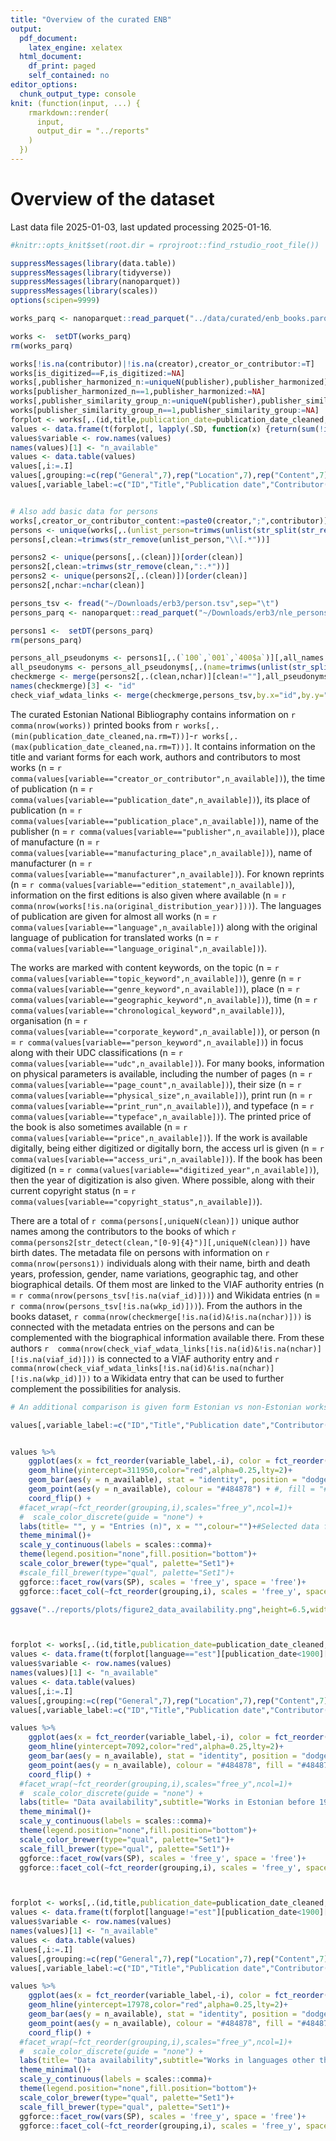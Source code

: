 ```yaml
---
title: "Overview of the curated ENB"
output:
  pdf_document:
    latex_engine: xelatex
  html_document:
    df_print: paged
    self_contained: no
editor_options:
  chunk_output_type: console
knit: (function(input, ...) {
    rmarkdown::render(
      input,
      output_dir = "../reports"
    )
  })
---
```


# Overview of the dataset

Last data file 2025-01-03, last updated processing 2025-01-16.

```r
#knitr::opts_knit$set(root.dir = rprojroot::find_rstudio_root_file())
```



```r
suppressMessages(library(data.table))
suppressMessages(library(tidyverse))
suppressMessages(library(nanoparquet))
suppressMessages(library(scales))
options(scipen=9999)

works_parq <- nanoparquet::read_parquet("../data/curated/enb_books.parquet")

works <-  setDT(works_parq)
rm(works_parq)

works[!is.na(contributor)|!is.na(creator),creator_or_contributor:=T]
works[is_digitized==F,is_digitized:=NA]
works[,publisher_harmonized_n:=uniqueN(publisher),publisher_harmonized]
works[publisher_harmonized_n==1,publisher_harmonized:=NA]
works[,publisher_similarity_group_n:=uniqueN(publisher),publisher_similarity_group]
works[publisher_similarity_group_n==1,publisher_similarity_group:=NA]
forplot <- works[,.(id,title,publication_date=publication_date_cleaned,creator_or_contributor,language,language_original,edition_statement,publication_place,publication_place_geotagged=publication_place_latitude,publisher,publisher_harmonized,publisher_similarity_group,manufacturing_place,manufacturer,udc,topic_keyword,genre_keyword,geographic_keyword,corporate_keyword,person_keyword,chronological_keyword,page_count,physical_size,typeface,print_run,price,access_uri,is_digitized,digitized_year,copyright_status)]
values <- data.frame(t(forplot[, lapply(.SD, function(x) {return(sum(!is.na(x)))}) ,]))
values$variable <- row.names(values)
names(values)[1] <- "n_available"
values <- data.table(values)
values[,i:=.I]
values[,grouping:=c(rep("General",7),rep("Location",7),rep("Content",7),rep("Physical",5),rep("Access",4))]
values[,variable_label:=c("ID","Title","Publication date","Contributor(s)","Language","Original language","Edition","Place of publication","Place of publication (coordinates)", "Publisher name", "Publisher name (harmonized)", "Publisher name (grouped)", "Place of manufacture", "Manufacturer", "UDC", "Topic keyword", "Genre keyword", "Geographic keyword", "Corporate keyword", "Person keyword", "Chronological keyword", "Page count", "Physical size", "Typeface", "Print run", "Price", "Access link", "Digitized", "Digitization year", "Copyright status")]


# Also add basic data for persons
works[,creator_or_contributor_content:=paste0(creator,";",contributor)]
persons <- unique(works[,.(unlist_person=trimws(unlist(str_split(str_remove_all(creator_or_contributor_content,"NA"),";"))))])
persons[,clean:=trimws(str_remove(unlist_person,"\\[.*"))]

persons2 <- unique(persons[,.(clean)])[order(clean)]
persons2[,clean:=trimws(str_remove(clean,":.*"))]
persons2 <- unique(persons2[,.(clean)])[order(clean)]
persons2[,nchar:=nchar(clean)]

persons_tsv <- fread("~/Downloads/erb3/person.tsv",sep="\t")
persons_parq <- nanoparquet::read_parquet("~/Downloads/erb3/nle_persons.parquet")

persons1 <-  setDT(persons_parq)
rm(persons_parq)

persons_all_pseudonyms <- persons1[,.(`100`,`001`,`400$a`)][,all_names:=paste0(`100`,";",`400$a`)]
all_pseudonyms <- persons_all_pseudonyms[,.(name=trimws(unlist(str_split(all_names,";")))),.(`001`)]
checkmerge <- merge(persons2[,.(clean,nchar)][clean!=""],all_pseudonyms,by.x="clean",by.y="name",all.x=T,all.y=T)[clean!=""]
names(checkmerge)[3] <- "id"
check_viaf_wdata_links <- merge(checkmerge,persons_tsv,by.x="id",by.y="rara_id")


```

The curated Estonian National Bibliography contains information on `r comma(nrow(works))` printed books from `r works[,.(min(publication_date_cleaned,na.rm=T))]`-`r works[,.(max(publication_date_cleaned,na.rm=T))]`. It contains information on the title and variant forms for each work, authors and contributors to most works (n = `r comma(values[variable=="creator_or_contributor",n_available])`), the time of publication (n = `r comma(values[variable=="publication_date",n_available])`), its place of publication (n = `r comma(values[variable=="publication_place",n_available])`), name of the publisher (n = `r comma(values[variable=="publisher",n_available])`), place of manufacture (n = `r comma(values[variable=="manufacturing_place",n_available])`), name of manufacturer (n = `r comma(values[variable=="manufacturer",n_available])`). For known reprints (n = `r comma(values[variable=="edition_statement",n_available])`), information on the first editions is also given where available (n = `r comma(nrow(works[!is.na(original_distribution_year)]))`). The languages of publication are given for almost all works (n = `r comma(values[variable=="language",n_available])`) along with the original language of publication for translated works (n = `r comma(values[variable=="language_original",n_available])`).

The works are marked with content keywords, on the topic (n = `r comma(values[variable=="topic_keyword",n_available])`), genre (n = `r comma(values[variable=="genre_keyword",n_available])`), place (n = `r comma(values[variable=="geographic_keyword",n_available])`), time (n = `r comma(values[variable=="chronological_keyword",n_available])`), organisation (n = `r comma(values[variable=="corporate_keyword",n_available])`), or person (n = `r comma(values[variable=="person_keyword",n_available])`) in focus along with their UDC classifications (n = `r comma(values[variable=="udc",n_available])`). For many books, information on physical parameters is available, including the number of pages (n = `r comma(values[variable=="page_count",n_available])`), their size (n = `r comma(values[variable=="physical_size",n_available])`), print run (n = `r comma(values[variable=="print_run",n_available])`), and typeface (n = `r comma(values[variable=="typeface",n_available])`). The printed price of the book is also sometimes available (n = `r comma(values[variable=="price",n_available])`). If the work is available digitally, being either digitized or digitally born, the access url is given (n = `r comma(values[variable=="access_uri",n_available])`). 
If the book has been digitized (n = `r comma(values[variable=="digitized_year",n_available])`), then the year of digitization is also given. Where possible, along with their current copyright status (n = `r comma(values[variable=="copyright_status",n_available])`).  


There are a total of `r comma(persons[,uniqueN(clean)])` unique author names among the contributors to the books of which `r comma(persons2[str_detect(clean,"[0-9]{4}")][,uniqueN(clean)])` have birth dates. The metadata file on persons with information on `r comma(nrow(persons1))` individuals along with their name, birth and death years, profession, gender, name variations, geographic tag, and other biographical details. Of them most are linked to the VIAF authority entries (n = `r comma(nrow(persons_tsv[!is.na(viaf_id)]))`) and Wikidata entries (n = `r comma(nrow(persons_tsv[!is.na(wkp_id)]))`). From the authors in the books dataset, `r comma(nrow(checkmerge[!is.na(id)&!is.na(nchar)]))` is connected with the metadata entries on the persons and can be complemented with the biographical information available there. From these authors `r  comma(nrow(check_viaf_wdata_links[!is.na(id)&!is.na(nchar)][!is.na(viaf_id)]))` is connected to a VIAF authority entry and `r comma(nrow(check_viaf_wdata_links[!is.na(id)&!is.na(nchar)][!is.na(wkp_id)]))` to a Wikidata entry that can be used to further complement the possibilities for analysis.


```r

# An additional comparison is given form Estonian vs non-Estonian works before 1900 as it is explained in the article as an example of varying data quality.

values[,variable_label:=c("ID","Title","Publication date","Contributor(s)","Language","Original language","Edition","Place of publication","Place of publication (coordinates)", "Publisher name", "Publisher name (harmonized)", "Publisher name (grouped)", "Place of manufacture", "Manufacturer", "UDC", "Topic keyword", "Genre keyword", "Geographic keyword", "Corporate keyword", "Person keyword", "Chronological keyword", "Page count", "Physical size", "Typeface", "Print run", "Price", "Access link", "Digitized", "Digitization year", "Copyright status")]


values %>% 
    ggplot(aes(x = fct_reorder(variable_label,-i), color = fct_reorder(grouping,i), fill = fct_reorder(grouping,i))) + #stats::reorder(variable, n_available)
    geom_hline(yintercept=311950,color="red",alpha=0.25,lty=2)+
    geom_bar(aes(y = n_available), stat = "identity", position = "dodge", width = 0.05,alpha=1)+#, colour = "#484878", fill = "#484878") +
    geom_point(aes(y = n_available), colour = "#484878") + #, fill = "#484878"
    coord_flip() + 
  #facet_wrap(~fct_reorder(grouping,i),scales="free_y",ncol=1)+
  #  scale_color_discrete(guide = "none") + 
  labs(title= "", y = "Entries (n)", x = "",colour="")+#Selected data fields in the curated dataset , fill=""
  theme_minimal()+
  scale_y_continuous(labels = scales::comma)+
  theme(legend.position="none",fill.position="bottom")+
  scale_color_brewer(type="qual", palette="Set1")+
  #scale_fill_brewer(type="qual", palette="Set1")+ 
  ggforce::facet_row(vars(SP), scales = 'free_y', space = 'free')+ 
  ggforce::facet_col(~fct_reorder(grouping,i), scales = 'free_y', space = 'free')

ggsave("../reports/plots/figure2_data_availability.png",height=6.5,width=6.5,bg="white")



forplot <- works[,.(id,title,publication_date=publication_date_cleaned,creator_or_contributor,language,language_original,edition_statement,publication_place,publication_place_geotagged=publication_place_latitude,publisher,publisher_harmonized,publisher_similarity_group,manufacturing_place,manufacturer,udc,topic_keyword,genre_keyword,geographic_keyword,corporate_keyword,person_keyword,chronological_keyword,page_count,physical_size,typeface,print_run,price,access_uri,is_digitized,digitized_year,copyright_status)]
values <- data.frame(t(forplot[language=="est"][publication_date<1900][, lapply(.SD, function(x) {return(sum(!is.na(x)))}) ,]))
values$variable <- row.names(values)
names(values)[1] <- "n_available"
values <- data.table(values)
values[,i:=.I]
values[,grouping:=c(rep("General",7),rep("Location",7),rep("Content",7),rep("Physical",5),rep("Access",4))]
values[,variable_label:=c("ID","Title","Publication date","Contributor(s)","Language","Original language","Edition","Place of publication","Place of publication (coordinates)", "Publisher name", "Publisher name (harmonized)", "Publisher name (grouped)", "Place of manufacture", "Manufacturer", "UDC", "Topic keyword", "Genre keyword", "Geographic keyword", "Corporate keyword", "Person keyword", "Chronological keyword", "Page count", "Physical size", "Typeface", "Print run", "Price", "Access link", "Digitized", "Digitization year", "Copyright status")]

values %>% 
    ggplot(aes(x = fct_reorder(variable_label,-i), color = fct_reorder(grouping,i), fill = fct_reorder(grouping,i))) + #stats::reorder(variable, n_available)
    geom_hline(yintercept=7092,color="red",alpha=0.25,lty=2)+
    geom_bar(aes(y = n_available), stat = "identity", position = "dodge", width = 0.05,alpha=1)+#, colour = "#484878", fill = "#484878") +
    geom_point(aes(y = n_available), colour = "#484878", fill = "#484878") + 
    coord_flip() + 
  #facet_wrap(~fct_reorder(grouping,i),scales="free_y",ncol=1)+
  #  scale_color_discrete(guide = "none") + 
  labs(title= "Data availability",subtitle="Works in Estonian before 1900", y = "Entries (n)", x = "", fill="",colour="")+#Selected data fields in the curated dataset
  theme_minimal()+
  scale_y_continuous(labels = scales::comma)+
  theme(legend.position="none",fill.position="bottom")+
  scale_color_brewer(type="qual", palette="Set1")+
  scale_fill_brewer(type="qual", palette="Set1")+ 
  ggforce::facet_row(vars(SP), scales = 'free_y', space = 'free')+ 
  ggforce::facet_col(~fct_reorder(grouping,i), scales = 'free_y', space = 'free')



forplot <- works[,.(id,title,publication_date=publication_date_cleaned,creator_or_contributor,language,language_original,edition_statement,publication_place,publication_place_geotagged=publication_place_latitude,publisher,publisher_harmonized,publisher_similarity_group,manufacturing_place,manufacturer,udc,topic_keyword,genre_keyword,geographic_keyword,corporate_keyword,person_keyword,chronological_keyword,page_count,physical_size,typeface,print_run,price,access_uri,is_digitized,digitized_year,copyright_status)]
values <- data.frame(t(forplot[language!="est"][publication_date<1900][, lapply(.SD, function(x) {return(sum(!is.na(x)))}) ,]))
values$variable <- row.names(values)
names(values)[1] <- "n_available"
values <- data.table(values)
values[,i:=.I]
values[,grouping:=c(rep("General",7),rep("Location",7),rep("Content",7),rep("Physical",5),rep("Access",4))]
values[,variable_label:=c("ID","Title","Publication date","Contributor(s)","Language","Original language","Edition","Place of publication","Place of publication (coordinates)", "Publisher name", "Publisher name (harmonized)", "Publisher name (grouped)", "Place of manufacture", "Manufacturer", "UDC", "Topic keyword", "Genre keyword", "Geographic keyword", "Corporate keyword", "Person keyword", "Chronological keyword", "Page count", "Physical size", "Typeface", "Print run", "Price", "Access link", "Digitized", "Digitization year", "Copyright status")]

values %>% 
    ggplot(aes(x = fct_reorder(variable_label,-i), color = fct_reorder(grouping,i), fill = fct_reorder(grouping,i))) + #stats::reorder(variable, n_available)
    geom_hline(yintercept=17978,color="red",alpha=0.25,lty=2)+
    geom_bar(aes(y = n_available), stat = "identity", position = "dodge", width = 0.05,alpha=1)+#, colour = "#484878", fill = "#484878") +
    geom_point(aes(y = n_available), colour = "#484878", fill = "#484878") + 
    coord_flip() + 
  #facet_wrap(~fct_reorder(grouping,i),scales="free_y",ncol=1)+
  #  scale_color_discrete(guide = "none") + 
  labs(title= "Data availability",subtitle="Works in languages other than Estonian before 1900", y = "Entries (n)", x = "", fill="",colour="")+#Selected data fields in the curated dataset
  theme_minimal()+
  scale_y_continuous(labels = scales::comma)+
  theme(legend.position="none",fill.position="bottom")+
  scale_color_brewer(type="qual", palette="Set1")+
  scale_fill_brewer(type="qual", palette="Set1")+ 
  ggforce::facet_row(vars(SP), scales = 'free_y', space = 'free')+ 
  ggforce::facet_col(~fct_reorder(grouping,i), scales = 'free_y', space = 'free')


```

